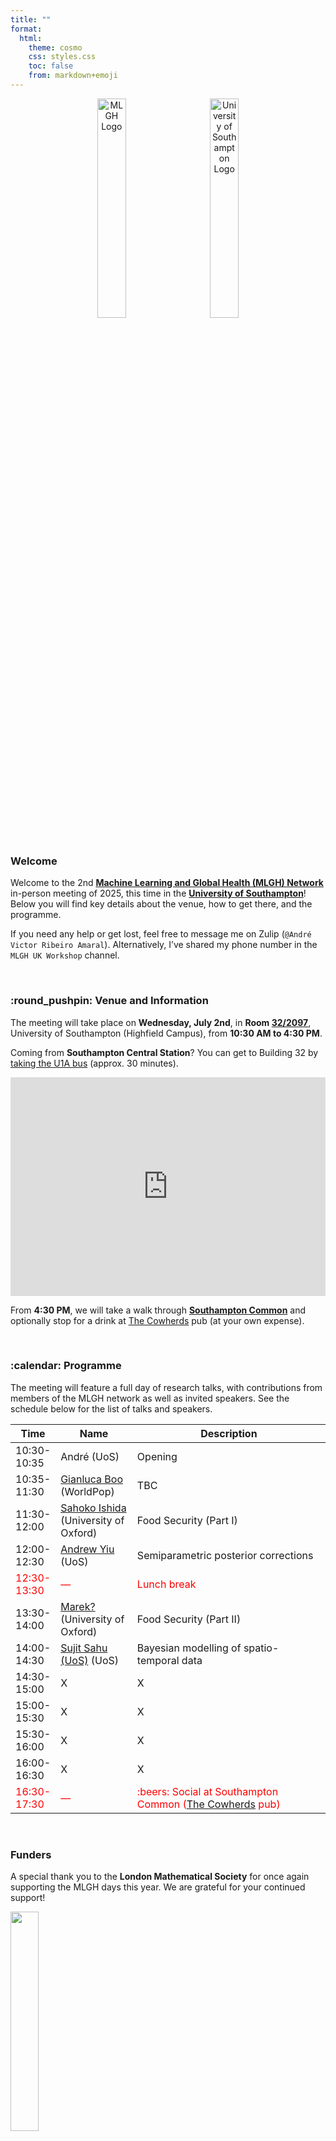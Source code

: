 ```yaml
---
title: ""
format:
  html:
    theme: cosmo
    css: styles.css
    toc: false
    from: markdown+emoji
---
```


<div style="text-align: center; margin-top: 10px; margin-bottom: 40px">
<img src="logo_mlgh.png" alt="MLGH Logo" style="width: 30%; display: inline-block; margin-right: 5%; vertical-align: middle;" />
<img src="logo_UoS.png" alt="University of Southampton Logo" style="width: 30%; display: inline-block; vertical-align: middle;" />
</div>

### **Welcome**

Welcome to the 2nd **[Machine Learning and Global Health (MLGH) Network](https://mlgh.net/){target="_blank"}** in-person meeting of 2025, this time in the **[University of Southampton](https://www.southampton.ac.uk/about/faculties-schools-departments/school-of-mathematical-sciences){target="_blank"}**! Below you will find key details about the venue, how to get there, and the programme.

If you need any help or get lost, feel free to message me on Zulip (`@André Victor Ribeiro Amaral`). Alternatively, I’ve shared my phone number in the `MLGH UK Workshop` channel.

<br />

### :round_pushpin: **Venue and Information**{#venue}

The meeting will take place on **Wednesday, July 2nd**, in **Room [32/2097](https://maps.app.goo.gl/BsWLx5KAtkqT99aP7){target="_blank"}**, University of Southampton (Highfield Campus), from **10:30 AM to 4:30 PM**.

Coming from **Southampton Central Station**? You can get to Building 32 by [taking the U1A bus](https://maps.app.goo.gl/FeLCKLUVg6ErZ4rcA) (approx. 30 minutes).

<iframe src="https://maps.southampton.ac.uk/#17/50.93697/-1.39610" style="border: 0; width: 100%; height: 350px; overflow: auto;"></iframe>

From **4:30 PM**, we will take a walk through **[Southampton Common](https://maps.app.goo.gl/Be7GxF3VzKbWyJMF9){target="_blank"}** and optionally stop for a drink at [The Cowherds](https://maps.app.goo.gl/8AysjtvWbdRPGz9y7){target="_blank"} pub (at your own expense).

<br />

### :calendar: **Programme** {#programme}

The meeting will feature a full day of research talks, with contributions from members of the MLGH network as well as invited speakers. See the schedule below for the list of talks and speakers.

:::{.small-text}
| Time | Name           | Description                            |
| ---- | -------------- | -------------------------------------- | 
| 10:30-10:35 | André (UoS) | Opening |
| 10:35-11:30 | [Gianluca Boo](https://www.southampton.ac.uk/people/5xmflk/doctor-gianluca-boo){target="_blank"} (WorldPop) | TBC |
| 11:30-12:00 | [Sahoko Ishida](https://www.cs.ox.ac.uk/people/sahoko.ishida/){target="_blank"} (University of Oxford) | Food Security (Part I) |
| 12:00-12:30 | [Andrew Yiu](https://scholar.google.com/citations?hl=en&user=Kn6mpgsAAAAJ){target="_blank"} (UoS) | Semiparametric posterior corrections |
| [12:30-13:30]{style="color: red"} | [—]{style="color: red"} | [Lunch break]{style="color: red"} |
| 13:30-14:00 | [Marek?](XXX){target="_blank"} (University of Oxford) | Food Security (Part II) |
| 14:00-14:30 | [Sujit Sahu (UoS)](https://www.southampton.ac.uk/people/5wynjr/professor-sujit-sahu){target="_blank"} (UoS) | Bayesian modelling of spatio-temporal data |
| 14:30-15:00 | X | X |
| 15:00-15:30 | X | X |
| 15:30-16:00 | X | X |
| 16:00-16:30 | X | X |
| [16:30-17:30]{style="color: red"} | [—]{style="color: red"} | [:beers: Social at Southampton Common (<a href="https://maps.app.goo.gl/8AysjtvWbdRPGz9y7" target="_blank">The Cowherds</a> pub)]{style="color: red"} |
:::

<br />

### **Funders** {#funders}

A special thank you to the **London Mathematical Society** for once again supporting the MLGH days this year. We are grateful for your continued support!

![](logo_LMS){width=30% fig-align="center"}